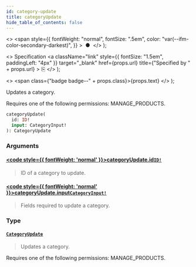 ```yaml
---
id: category-update
title: categoryUpdate
hide_table_of_contents: false
---
```


  <>
    <span
      style={{
        fontWeight: "normal",
        fontSize: ".5em",
        color: "var(--ifm-color-secondary-darkest)",
      }}
    >
      &nbsp;●&nbsp;
    </span>
  </>
);

  <>
    Specification
    <a
      className="link"
      style={{ fontSize: "1.5em", paddingLeft: "4px" }}
      target="\_blank"
      href={props.url}
      title={"Specified by " + props.url}
    >
      ⎘
    </a>
  </>
);

  <>
    <span class={"badge badge--" + props.class}>{props.text}</span>
  </>
);

Updates a category.

Requires one of the following permissions: MANAGE_PRODUCTS.

```graphql
categoryUpdate(
  id: ID!
  input: CategoryInput!
): CategoryUpdate
```

### Arguments

#### [<code style={{ fontWeight: 'normal' }}>categoryUpdate.<b>id</b></code>](#)<Bullet />[`ID!`](../../../developer/api-reference/scalars/id) <Badge class="secondary" text="non-null"/> <Badge class="secondary" text="scalar"/>

> ID of a category to update.

#### [<code style={{ fontWeight: 'normal' }}>categoryUpdate.<b>input</b></code>](#)<Bullet />[`CategoryInput!`](../../../developer/api-reference/inputs/category-input) <Badge class="secondary" text="non-null"/> <Badge class="secondary" text="input"/>

> Fields required to update a category.

### Type

#### [`CategoryUpdate`](../../../developer/api-reference/objects/category-update) <Badge class="secondary" text="object"/>

> Updates a category.

Requires one of the following permissions: MANAGE_PRODUCTS.

>
